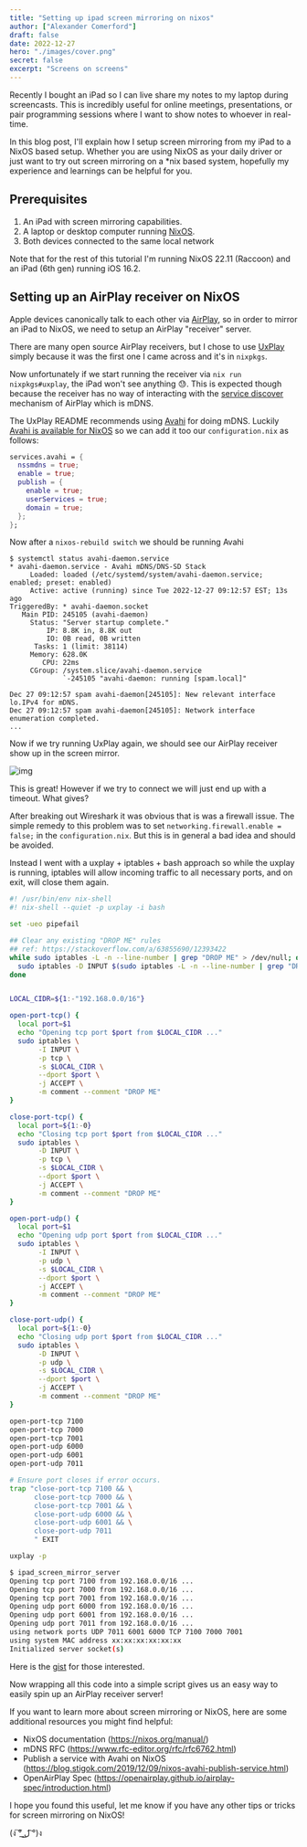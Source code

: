 ```yaml
---
title: "Setting up ipad screen mirroring on nixos"
author: ["Alexander Comerford"]
draft: false
date: 2022-12-27
hero: "./images/cover.png"
secret: false
excerpt: "Screens on screens"
---
```


Recently I bought an iPad so I can live share my notes to my laptop during
screencasts. This is incredibly useful for online meetings, presentations, or
pair programming sessions where I want to show notes to whoever in real-time.

In this blog post, I'll explain how I setup screen mirroring from my iPad to a
NixOS based setup. Whether you are using NixOS as your daily driver or just want
to try out screen mirroring on a \*nix based system, hopefully my experience and
learnings can be helpful for you.


## Prerequisites

1.  An iPad with screen mirroring capabilities.
2.  A laptop or desktop computer running [NixOS](https://nixos.org/).
3.  Both devices connected to the same local network

Note that for the rest of this tutorial I'm running NixOS 22.11 (Raccoon) and
an iPad (6th gen) running iOS 16.2.


## Setting up an AirPlay receiver on NixOS

Apple devices canonically talk to each other via [AirPlay](https://www.apple.com/airplay/), so in order to
mirror an iPad to NixOS, we need to setup an AirPlay "receiver" server.

There are many open source AirPlay receivers, but I chose to use [UxPlay](https://github.com/FDH2/UxPlay) simply
because it was the first one I came across and it's in `nixpkgs`.

Now unfortunately if we start running the receiver via `nix run
  nixpkgs#uxplay`, the iPad won't see anything 😓. This is expected though
because the receiver has no way of interacting with the [service discover](https://openairplay.github.io/airplay-spec/service_discovery.html)
mechanism of AirPlay which is mDNS.

The UxPlay README recommends using [Avahi](https://github.com/lathiat/avahi) for doing mDNS. Luckily [Avahi is
available for NixOS](https://github.com/NixOS/nixpkgs/blob/release-22.11/nixos/modules/services/networking/avahi-daemon.nix) so we can add it too our `configuration.nix` as follows:

```nix
services.avahi = {
  nssmdns = true;
  enable = true;
  publish = {
    enable = true;
    userServices = true;
    domain = true;
  };
};
```

Now after a `nixos-rebuild switch` we should be running Avahi

```text
$ systemctl status avahi-daemon.service
* avahi-daemon.service - Avahi mDNS/DNS-SD Stack
     Loaded: loaded (/etc/systemd/system/avahi-daemon.service; enabled; preset: enabled)
     Active: active (running) since Tue 2022-12-27 09:12:57 EST; 13s ago
TriggeredBy: * avahi-daemon.socket
   Main PID: 245105 (avahi-daemon)
     Status: "Server startup complete."
         IP: 8.8K in, 8.8K out
         IO: 0B read, 0B written
      Tasks: 1 (limit: 38114)
     Memory: 628.0K
        CPU: 22ms
     CGroup: /system.slice/avahi-daemon.service
             `-245105 "avahi-daemon: running [spam.local]"

Dec 27 09:12:57 spam avahi-daemon[245105]: New relevant interface lo.IPv4 for mDNS.
Dec 27 09:12:57 spam avahi-daemon[245105]: Network interface enumeration completed.
...
```

Now if we try running UxPlay again, we should see our AirPlay receiver show up
in the screen mirror.

![img](./ipad_screenshot.jpeg "my iPad seeing UxPlay!")

This is great! However if we try to connect we will just end up with a
timeout. What gives?

After breaking out Wireshark it was obvious that is was a firewall issue. The
simple remedy to this problem was to set `networking.firewall.enable = false;`
in the `configuration.nix`. But this is in general a bad idea and should be
avoided.

Instead I went with a uxplay + iptables + bash approach so while the uxplay is
running, iptables will allow incoming traffic to all necessary ports, and on
exit, will close them again.

```bash
#! /usr/bin/env nix-shell
#! nix-shell --quiet -p uxplay -i bash

set -ueo pipefail

## Clear any existing "DROP ME" rules
## ref: https://stackoverflow.com/a/63855690/12393422
while sudo iptables -L -n --line-number | grep "DROP ME" > /dev/null; do
  sudo iptables -D INPUT $(sudo iptables -L -n --line-number | grep "DROP ME" | head -1 | awk '{print $1}');
done


LOCAL_CIDR=${1:-"192.168.0.0/16"}

open-port-tcp() {
  local port=$1
  echo "Opening tcp port $port from $LOCAL_CIDR ..."
  sudo iptables \
       -I INPUT \
       -p tcp \
       -s $LOCAL_CIDR \
       --dport $port \
       -j ACCEPT \
       -m comment --comment "DROP ME"
}

close-port-tcp() {
  local port=${1:-0}
  echo "Closing tcp port $port from $LOCAL_CIDR ..."
  sudo iptables \
       -D INPUT \
       -p tcp \
       -s $LOCAL_CIDR \
       --dport $port \
       -j ACCEPT \
       -m comment --comment "DROP ME"
}

open-port-udp() {
  local port=$1
  echo "Opening udp port $port from $LOCAL_CIDR ..."
  sudo iptables \
       -I INPUT \
       -p udp \
       -s $LOCAL_CIDR \
       --dport $port \
       -j ACCEPT \
       -m comment --comment "DROP ME"
}

close-port-udp() {
  local port=${1:-0}
  echo "Closing udp port $port from $LOCAL_CIDR ..."
  sudo iptables \
       -D INPUT \
       -p udp \
       -s $LOCAL_CIDR \
       --dport $port \
       -j ACCEPT \
       -m comment --comment "DROP ME"
}

open-port-tcp 7100
open-port-tcp 7000
open-port-tcp 7001
open-port-udp 6000
open-port-udp 6001
open-port-udp 7011

# Ensure port closes if error occurs.
trap "close-port-tcp 7100 && \
      close-port-tcp 7000 && \
      close-port-tcp 7001 && \
      close-port-udp 6000 && \
      close-port-udp 6001 && \
      close-port-udp 7011
      " EXIT

uxplay -p

```

```sh
$ ipad_screen_mirror_server
Opening tcp port 7100 from 192.168.0.0/16 ...
Opening tcp port 7000 from 192.168.0.0/16 ...
Opening tcp port 7001 from 192.168.0.0/16 ...
Opening udp port 6000 from 192.168.0.0/16 ...
Opening udp port 6001 from 192.168.0.0/16 ...
Opening udp port 7011 from 192.168.0.0/16 ...
using network ports UDP 7011 6001 6000 TCP 7100 7000 7001
using system MAC address xx:xx:xx:xx:xx:xx
Initialized server socket(s)
```

Here is the [gist](https://gist.github.com/cmrfrd/fe8f61da076f8a4a751bf8fc8cb579a5) for those interested.

Now wrapping all this code into a simple script gives us an easy way to easily
spin up an AirPlay receiver server!

If you want to learn more about screen mirroring or NixOS, here are some
additional resources you might find helpful:

-   NixOS documentation (<https://nixos.org/manual/>)
-   mDNS RFC (<https://www.rfc-editor.org/rfc/rfc6762.html>)
-   Publish a service with Avahi on NixOS
    (<https://blog.stigok.com/2019/12/09/nixos-avahi-publish-service.html>)
-   OpenAirPlay Spec (<https://openairplay.github.io/airplay-spec/introduction.html>)

I hope you found this useful, let me know if you have any other tips or tricks
for screen mirroring on NixOS!


(ง ͠° ͟ل͜ ͡°)ง
